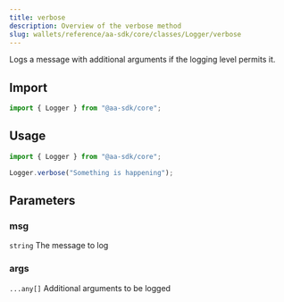 ```yaml
---
title: verbose
description: Overview of the verbose method
slug: wallets/reference/aa-sdk/core/classes/Logger/verbose
---
```




Logs a message with additional arguments if the logging level permits it.

## Import

```ts
import { Logger } from "@aa-sdk/core";
```

## Usage

```ts
import { Logger } from "@aa-sdk/core";

Logger.verbose("Something is happening");
```

## Parameters

### msg

`string`
The message to log

### args

`...any[]`
Additional arguments to be logged
